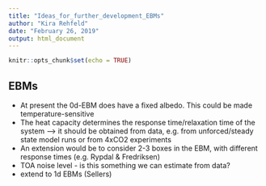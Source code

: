 ```yaml
---
title: "Ideas_for_further_development_EBMs"
author: "Kira Rehfeld"
date: "February 26, 2019"
output: html_document
---
```


```r
knitr::opts_chunk$set(echo = TRUE)
```

## EBMs

+ At present the 0d-EBM does have a fixed albedo. This could be made temperature-sensitive
+ The heat capacity determines the response time/relaxation time of the system --> it should be obtained from data, e.g. from unforced/steady state model runs or from 4xCO2 experiments
+ An extension would be to consider 2-3 boxes in the EBM, with different response times (e.g. Rypdal & Fredriksen)
+ TOA noise level - is this something we can estimate from data?
+ extend to 1d EBMs (Sellers)